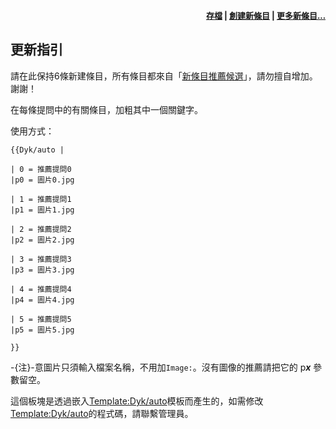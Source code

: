 {{dyk/auto
| 0 = '''[[中東航空438號班機空難|哪一次空難]]'''發生於公曆1976年新年，並為至2021年時[[沙烏地阿拉伯|沙烏地阿拉伯]]境內死亡人數第六多之空難，[[波音720|波音720]]系列飛機死亡人數第二多之空難？
|p0=  
| 1 = 1997年的'''[[无限飞行II|哪款航空模拟器]]'''不像前作那样注重特技飞行，改为关注民航体验，是望远镜工作室倒闭前热卖的最后一部飞行模拟器游戏？
|p1 = 

| 2 = 1957年11月8日發生'''[[泛美航空七号班机空难|哪起緣由至今不明的客機空難]]'''，機上44人無一生還且大多死不見屍？
|p2 = 

| 3 = '''[[瓦爾德坎斯國際機場|哪一座機場]]'''是[[巴西北部|巴西北部]]規模最大的機場？
|p3 = 

| 4 = [[坦桑尼亚|坦桑尼亚]]的'''[[精密航空|哪一家私营低成本航空公司]]'''是该国第一家通过[[IOSA认证|IATA运行安全审计认证]]的航空公司？
|p4 = 

| 5 = 国际航空运输规则主要包括'''[[国际航空运输规则列表|哪些公约和协定]]'''？
|p5 = 

}}
<div align="right" style="font-size:small;">
'''[[Portal:航空/你知道嗎/存檔|存檔]] | [[Help:如何創建新頁面|創建新條目]] | [[Special:Newpages|更多新條目...]]'''
</div><noinclude>
{{purge}}

==更新指引==
請在此保持6條新建條目，所有條目都來自「[[WP:DYKN|新條目推薦候選]]」，請勿擅自增加。謝謝！

在每條提問中的有關條目，加粗其中一個關鍵字。

使用方式：
<pre>
{{Dyk/auto |

| 0 = 推薦提問0
|p0 = 圖片0.jpg

| 1 = 推薦提問1
|p1 = 圖片1.jpg

| 2 = 推薦提問2
|p2 = 圖片2.jpg

| 3 = 推薦提問3
|p3 = 圖片3.jpg

| 4 = 推薦提問4
|p4 = 圖片4.jpg

| 5 = 推薦提問5
|p5 = 圖片5.jpg

}}</pre>

-{注}-意圖片只須輸入檔案名稱，不用加<code>Image:</code>。沒有圖像的推薦請把它的 p'''''x''''' 參數留空。

這個板塊是透過嵌入[[Template:Dyk/auto|Template:Dyk/auto]]模板而產生的，如需修改[[Template:Dyk/auto|Template:Dyk/auto]]的程式碼，請聯繫管理員。

</noinclude>